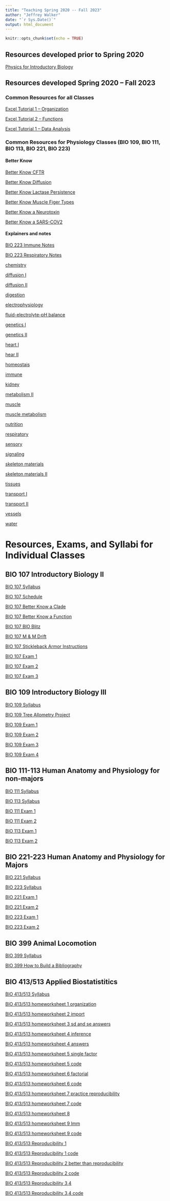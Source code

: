 ```yaml
---
title: "Teaching Spring 2020 -- Fall 2023"
author: "Jeffrey Walker"
date: "`r Sys.Date()`"
output: html_document
---
```


```r
knitr::opts_chunk$set(echo = TRUE)
```

## Resources developed prior to Spring 2020

[Physics for Introductory Biology](https://www.middleprofessor.com/files/physics_for_biologists/_book/index.html){target="_blank"}

## Resources developed Spring 2020 -- Fall 2023

### Common Resources for all Classes

[Excel Tutorial 1 -- Organization](bio107/Tutorial 1 -- Organization.xlsx){target="_blank"}

[Excel Tutorial 2 -- Functions](bio107/Tutorial 2 -- Formulas and Functions.xlsx){target="_blank"}

[Excel Tutorial 1 -- Data Analysis](bio107/Tutorial 3 -- data analysis.xlsx){target="_blank"}

### Common Resources for Physiology Classes (BIO 109, BIO 111, BIO 113, BIO 221, BIO 223)

#### Better Know

[Better Know CFTR](physiology/better know cftr.html){target="_blank"}

[Better Know Diffusion](physiology/better know diffusion.html){target="_blank"}

[Better Know Lactase Persistence](physiology/better-know-lactase-persistence.html){target="_blank"}

[Better Know Muscle Figer Types](physiology/better-know-muscle-fiber-type.html){target="_blank"}

[Better Know a Neurotoxin](physiology/Better-Know-Neurotoxins.html){target="_blank"}

[Better Know a SARS-COV2](physiology/better-know-sars-cov2.html){target="_blank"}

#### Explainers and notes

[BIO 223 Immune Notes](physiology/bio223-immune-notes.html){target="_blank"}

[BIO 223 Respiratory Notes](physiology/bio223-respiratory-notes.html){target="_blank"}

[chemistry](physiology/chemistry.html){target="_blank"}

[diffusion I](physiology/diffusion.html){target="_blank"}

[diffusion II](physiology/diffusion_II.html){target="_blank"}

[digestion](physiology/digestion.html){target="_blank"}

[electrophysiology](physiology/electrophysiology.html){target="_blank"}

[fluid-electrolyte-pH balance](physiology/fluid-electrolyte-pH-balance.html){target="_blank"}

[genetics I](physiology/genetics-explainer.html){target="_blank"}

[genetics II](physiology/goodnotes-Genetics.pdf){target="_blank"}

[heart I](physiology/heart_1.html){target="_blank"}

[hear II](physiology/heart_2.html){target="_blank"}

[homeostais](physiology/Homeostasis.html){target="_blank"}

[immune](physiology/immune.html){target="_blank"}

[kidney](physiology/kidney_explainer.html){target="_blank"}

[metabolism II](physiology/goodnotes-metabolism_1-3.pdf){target="_blank"}

[muscle](physiology/goodnotes-muscle.pdf){target="_blank"}

[muscle metabolism](physiology/metabolism-muscle.html){target="_blank"}

[nutrition](physiology/Nutrition.html){target="_blank"}

[respiratory](physiology/respiratory.html){target="_blank"}

[sensory](physiology/Sensory_explainer.html){target="_blank"}

[signaling](physiology/signaling.html){target="_blank"}

[skeleton materials](physiology/skeleton-1-materials.html){target="_blank"}

[skeleton materials II](physiology/materials.pdf){target="_blank"}

[tissues](physiology/tissue.html){target="_blank"}

[transport I](physiology/transport.html){target="_blank"}

[transport II](physiology/transport_II.html){target="_blank"}

[vessels](physiology/vessels.html){target="_blank"}

[water](physiology/water.html){target="_blank"}

# Resources, Exams, and Syllabi for Individual Classes
## BIO 107 Introductory Biology II

[BIO 107 Syllabus](bio107/BIO-107-Spring-2023.html){target="_blank"}

[BIO 107 Schedule](bio107/BIO-107-Spring-23-Thu-Lab-schedule.html){target="_blank"}

[BIO 107 Better Know a Clade](bio107/better-know-a-clade---mesquite.html){target="_blank"}

[BIO 107 Better Know a Function](bio107/better-know-a-function.html){target="_blank"}

[BIO 107 BIO Blitz](bio107/bioblitz.html){target="_blank"}

[BIO 107 M & M Drift](bio107/M & M evolution by drift.pdf){target="_blank"}

[BIO 107 Stickleback Armor Instructions](bio107/stickleback_armor_instructions.html){target="_blank"}

[BIO 107 Exam 1](bio107/bio 107 exam 1.pdf){target="_blank"}

[BIO 107 Exam 2](bio107/bio 107 exam 2.pdf){target="_blank"}

[BIO 107 Exam 3](bio107/bio 107 exam 3.pdf){target="_blank"}

## BIO 109 Introductory Biology III

[BIO 109 Syllabus](bio109/BIO_109_Spring_2022.html){target="_blank"}

[BIO 109 Tree Allometry Project](bio109/tree_project.html){target="_blank"}

[BIO 109 Exam 1](bio109/bio 109 exam 1.pdf){target="_blank"}

[BIO 109 Exam 2](bio109/bio 109 exam 2.pdf){target="_blank"}

[BIO 109 Exam 3](bio109/bio 109 exam 3.pdf){target="_blank"}

[BIO 109 Exam 4](bio109/bio 109 exam 4.pdf){target="_blank"}

## BIO 111-113 Human Anatomy and Physiology for non-majors

[BIO 111 Syllabus](bio111-113/BIO-111-Su-2023.html){target="_blank"}

[BIO 113 Syllabus](bio111-113/BIO-113-Su-2023.html){target="_blank"}

[BIO 111 Exam 1](bio111-113/bio 111 exam 1.pdf){target="_blank"}

[BIO 111 Exam 2](bio111-113/bio 111 exam 2.pdf){target="_blank"}

[BIO 113 Exam 1](bio111-113/bio 113 exam 1.pdf){target="_blank"}

[BIO 113 Exam 2](bio111-113/bio 113 exam 2.pdf){target="_blank"}

## BIO 221-223 Human Anatomy and Physiology for Majors

[BIO 221 Syllabus](bio221-223/BIO_221_Fall_23.html){target="_blank"}

[BIO 223 Syllabus](bio221-223/BIO_223_Spring_24.html){target="_blank"}

[BIO 221 Exam 1](bio221-223/bio 221 exam 1.pdf){target="_blank"}

[BIO 221 Exam 2](bio221-223/bio 221 exam 2.pdf){target="_blank"}

[BIO 223 Exam 1](bio221-223/bio 223 exam 1.pdf){target="_blank"}

[BIO 223 Exam 2](bio221-223/bio 223 exam 2.pdf){target="_blank"}

## BIO 399 Animal Locomotion

[BIO 399 Syllabus](bio399/BIO_399_Fall_23.html){target="_blank"}

[BIO 399 How to Build a Bibliography](bio399/assignment-1---how-to-build-a-bibliography.html){target="_blank"}

## BIO 413/513 Applied Biostatistitics

[BIO 413/513 Syllabus](bio413/BIO_413_Fall_23.html){target="_blank"}

[BIO 413/513 homeworksheet 1 organization](bio413/hws01.html){target="_blank"}

[BIO 413/513 homeworksheet 2 import](bio413/hws02.html){target="_blank"}

[BIO 413/513 homeworksheet 3 sd and se answers](bio413/hws03-answers.html){target="_blank"}

[BIO 413/513 homeworksheet 4 inference](bio413/hws04.html){target="_blank"}

[BIO 413/513 homeworksheet 4 answers](bio413/hws04-answers.html){target="_blank"}

[BIO 413/513 homeworksheet 5 single factor](bio413/hws05.html){target="_blank"}

[BIO 413/513 homeworksheet 5 code](bio413/hws05----code.html){target="_blank"}

[BIO 413/513 homeworksheet 6 factorial](bio413/hws06---factorial.html){target="_blank"}

[BIO 413/513 homeworksheet 6 code](bio413/hws06---factorial---YES-CODE.html){target="_blank"}

[BIO 413/513 homeworksheet 7 practice reproducibility](bio413/hws07-practice-repro-1-NO-code.html){target="_blank"}

[BIO 413/513 homeworksheet 7 code](bio413/hws07-practice-repro-1-YES-code.html){target="_blank"}

[BIO 413/513 homeworksheet 8](bio413/hws08.html){target="_blank"}

[BIO 413/513 homeworksheet 9 lmm](bio413/hws09---lmm.html){target="_blank"}

[BIO 413/513 homeworksheet 9 code](bio413/hws09---lmm-----CODE.html){target="_blank"}

[BIO 413/513 Reproducibility 1](bio413/repro-1----NO-code.html){target="_blank"}

[BIO 413/513 Reproducibility 1 code](bio413/repro-1----Code.html){target="_blank"}

[BIO 413/513 Reproducibility 2 better than reproducibility](bio413/repro-2----better-than-repro-NO-code.html){target="_blank"}

[BIO 413/513 Reproducibility 2 code](bio413/repro-2----better-than-repro-code.html){target="_blank"}

[BIO 413/513 Reproducibility 3,4](bio413/Repro3,4.html){target="_blank"}

[BIO 413/513 Reproducibility 3,4 code](bio413/Repro3,4_CODE.html){target="_blank"}

